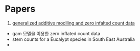 Papers
=======

1. [generalized additive modlling and zero infalted count data](https://www.sciencedirect.com/science/article/pii/S0304380002001941)

* gam 모델을 이용한 zero inflated count data
* stem counts for a Eucalypt species in South East Australia
* 
